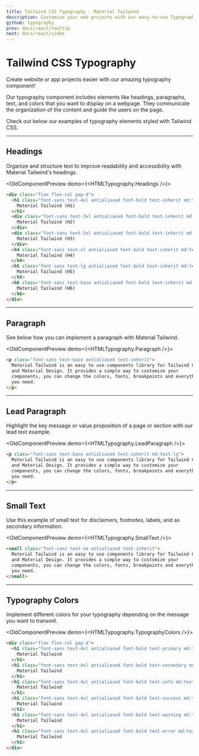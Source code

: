 ```yaml
---
title: Tailwind CSS Typography - Material Tailwind
description: Customise your web projects with our easy-to-use Typography component for Tailwind CSS using Material Design guidelines.
github: typography
prev: docs/react/tooltip
next: docs/react/video
---
```


# Tailwind CSS Typography

Create website or app projects easier with our amazing typography component!

Our typography component includes elements like headings, paragraphs, text, and colors that you want to display on a webpage. They communicate the organization of the content and guide the users on the page.

Check out below our examples of typography elements styled with Tailwind CSS.

---

## Headings

Organize and structure text to improve readability and accessibility with Material Tailwind's headings.

<OldComponentPreview demo={<HTMLTypography.Headings />}>
```html
<div class="flex flex-col gap-4">
  <h1 class="font-sans text-4xl antialiased font-bold text-inherit md:text-5xl lg:text-6xl">
    Material Tailwind (H1)
  </h1>
  <div class="font-sans text-3xl antialiased font-bold text-inherit md:text-4xl lg:text-5xl">
    Material Tailwind (H2)
  </div>
  <div class="font-sans text-2xl antialiased font-bold text-inherit md:text-3xl lg:text-4xl">
    Material Tailwind (H3)
  </div>
  <h4 class="font-sans text-xl antialiased font-bold text-inherit md:text-2xl lg:text-3xl">
    Material Tailwind (H4)
  </h4>
  <h5 class="font-sans text-lg antialiased font-bold text-inherit md:text-xl lg:text-2xl">
    Material Tailwind (H5)
  </h5>
  <h6 class="font-sans text-base antialiased font-bold text-inherit md:text-lg lg:text-xl">
    Material Tailwind (H6)
  </h6>
</div>
```
</OldComponentPreview>

---

## Paragraph

See below how you can implement a paragraph with Material Tailwind.

<OldComponentPreview demo={<HTMLTypography.Paragraph />}>
```html
<p class="font-sans text-base antialiased text-inherit">
  Material Tailwind is an easy to use components library for Tailwind CSS
  and Material Design. It provides a simple way to customize your
  components, you can change the colors, fonts, breakpoints and everything
  you need.
</p>
```
</OldComponentPreview>

---

## Lead Paragraph

Highlight the key message or value proposition of a page or section with our lead text example.

<OldComponentPreview demo={<HTMLTypography.LeadParagraph />}>
```html
<p class="font-sans text-base antialiased text-inherit md:text-lg">
  Material Tailwind is an easy to use components library for Tailwind CSS
  and Material Design. It provides a simple way to customize your
  components, you can change the colors, fonts, breakpoints and everything
  you need.
</p>
```
</OldComponentPreview>

---

## Small Text

Use this example of small text for disclaimers, footnotes, labels, and as secondary information.

<OldComponentPreview demo={<HTMLTypography.SmallText />}>
```html
<small class="font-sans text-sm antialiased text-inherit">
  Material Tailwind is an easy to use components library for Tailwind CSS
  and Material Design. It provides a simple way to customize your
  components, you can change the colors, fonts, breakpoints and everything
  you need.
</small>
```
</OldComponentPreview>

---

## Typography Colors

Implement different colors for your typography depending on the message you want to transmit.

<OldComponentPreview demo={<HTMLTypography.TypographyColors />}>
```html
<div class="flex flex-col gap-4">
  <h1 class="font-sans text-4xl antialiased font-bold text-primary md:text-5xl lg:text-6xl">
    Material Tailwind
  </h1>
  <h1 class="font-sans text-4xl antialiased font-bold text-secondary md:text-5xl lg:text-6xl">
    Material Tailwind
  </h1>
  <h1 class="font-sans text-4xl antialiased font-bold text-info md:text-5xl lg:text-6xl">
    Material Tailwind
  </h1>
  <h1 class="font-sans text-4xl antialiased font-bold text-success md:text-5xl lg:text-6xl">
    Material Tailwind
  </h1>
  <h1 class="font-sans text-4xl antialiased font-bold text-warning md:text-5xl lg:text-6xl">
    Material Tailwind
  </h1>
  <h1 class="font-sans text-4xl antialiased font-bold text-error md:text-5xl lg:text-6xl">
    Material Tailwind
  </h1>
</div>
```
</OldComponentPreview>
